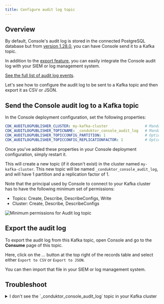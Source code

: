 ```yaml
---
title: Configure audit log topic
---
```


## Overview

By default, Console's audit log is stored in the connected PostgreSQL database but from [version 1.28.0](/changelog#console-1280), you can have Console send it to a Kafka topic.

In addition to the [export feature](/platform/navigation/console/topics/topic-consume/consume/#export-records-in-csv--json), you can easily integrate the Console audit log with your SIEM or log management system.

[See the full list of audit log events](/guide/conduktor-in-production/admin/audit-logs).

Let's see how to configure the audit log to be sent to a Kafka topic and then export it as CSV or JSON.

## Send the Console audit log to a Kafka topic

In the Console deployment configuration, set the following properties:

```yaml
CDK_AUDITLOGPUBLISHER_CLUSTER: my-kafka-cluster                 # Mandatory
CDK_AUDITLOGPUBLISHER_TOPICNAME: _conduktor_console_audit_log   # Mandatory
CDK_AUDITLOGPUBLISHER_TOPICCONFIG_PARTITION: 1                  # Optional, default is 1
CDK_AUDITLOGPUBLISHER_TOPICCONFIG_REPLICATIONFACTOR: 1          # Optional, default is 1
```

Once you've added these properties in your Console deployment configuration, simply restart it.

This will create a new topic (if it doesn't exist) in the cluster named `my-kafka-cluster`. This new topic will be named `_conduktor_console_audit_log`, and will have 1 partition and a replication factor of 1.

Note that the principal used by Console to connect to your Kafka cluster has to have the following minimum set of permissions:

- Topics: Create, Describe, DescribeConfigs, Write
- Cluster: Create, Describe, DescribeConfigs

![Minimum permissions for Audit log topic](/images/minimum-set-acls.png)

## Export the audit log

To export the audit log from this Kafka topic, open Console and go to the **Consume** page of this topic.

Here, click on the *...* button at the top right of the records table and select either `Export to CSV` or `Export to JSON`.

You can then import that file in your SIEM or log management system.

## Troubleshoot

<details>
  <summary>I don't see the `_conduktor_console_audit_log` topic in your Kafka cluster</summary>
  <div> Check whether **internal topics are hidden**, if not, check the Console logs for errors. Otherwise, the issue could be a misconfigured name of the Kafka cluster. In that's the case, you'll see this message in the logs: *Failed to publish audit log event: Not found. Could not find cluster my-kafka-cluster*. Make sure that the Kafka **cluster name matches the ID you can see** in the clusters dropdown in Console.</div>
</details>

